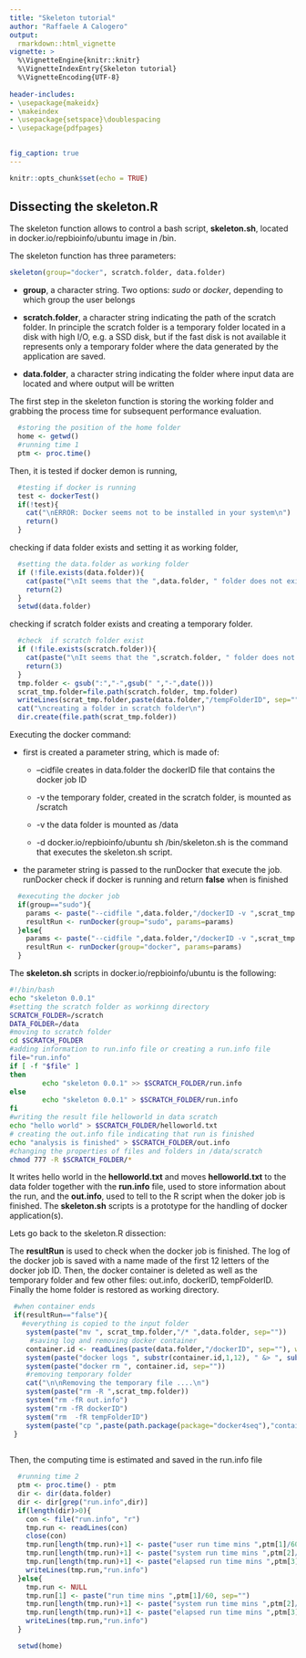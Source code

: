 ```yaml
---
title: "Skeleton tutorial"
author: "Raffaele A Calogero"
output: 
  rmarkdown::html_vignette
vignette: >
  %\VignetteEngine{knitr::knitr}
  %\VignetteIndexEntry{Skeleton tutorial}
  %\VignetteEncoding{UTF-8}   
  
header-includes:
- \usepackage{makeidx}
- \makeindex
- \usepackage{setspace}\doublespacing
- \usepackage{pdfpages}
  

fig_caption: true
---
```


\newpage
\tableofcontents

```r
knitr::opts_chunk$set(echo = TRUE)
```

## Dissecting the skeleton.R

The skeleton function allows to control a bash script, **skeleton.sh**, located in docker.io/repbioinfo/ubuntu image in /bin.

The skeleton function has three parameters:

```r
skeleton(group="docker", scratch.folder, data.folder)
```

- **group**, a character string. Two options: *sudo* or *docker*, depending to which group the user belongs

- **scratch.folder**, a character string indicating the path of the scratch folder. In principle the scratch folder is a temporary folder located in a disk with high I/O, e.g. a SSD disk, but if the fast disk is not available it represents only a temporary folder where the data generated by the application are saved.

- **data.folder**, a character string indicating the folder where input data are located and where output will be written

The first step in the skeleton function is storing the working folder and grabbing the process time for  subsequent performance evaluation.
```r
  #storing the position of the home folder  
  home <- getwd()
  #running time 1
  ptm <- proc.time()
```

Then, it is tested if docker demon is running,
```r
  #testing if docker is running
  test <- dockerTest()
  if(!test){
    cat("\nERROR: Docker seems not to be installed in your system\n")
    return()
  }
```

checking if data folder exists and setting it as working folder,
```r
  #setting the data.folder as working folder
  if (!file.exists(data.folder)){
    cat(paste("\nIt seems that the ",data.folder, " folder does not exist\n"))
    return(2)
  }
  setwd(data.folder)
```

checking if scratch folder exists and creating a temporary folder.
```r
  #check  if scratch folder exist
  if (!file.exists(scratch.folder)){
    cat(paste("\nIt seems that the ",scratch.folder, " folder does not exist\n"))
    return(3)
  }
  tmp.folder <- gsub(":","-",gsub(" ","-",date()))
  scrat_tmp.folder=file.path(scratch.folder, tmp.folder)
  writeLines(scrat_tmp.folder,paste(data.folder,"/tempFolderID", sep=""))
  cat("\ncreating a folder in scratch folder\n")
  dir.create(file.path(scrat_tmp.folder))
```

Executing the docker command:

* first is created a parameter string, which is made of:
  
    + --cidfile creates in data.folder the dockerID file that contains the docker job ID
  
    + -v the temporary folder, created in the scratch folder, is mounted as /scratch
  
    + -v the data folder is mounted as /data
  
    + -d docker.io/repbioinfo/ubuntu sh /bin/skeleton.sh is the command that executes the skeleton.sh script.
  
* the parameter string is passed to the runDocker that execute the job. runDocker check if docker is running and return **false** when is finished

```r
  #executing the docker job
  if(group=="sudo"){
    params <- paste("--cidfile ",data.folder,"/dockerID -v ",scrat_tmp.folder,":/scratch -v ", data.folder, ":/data -d docker.io/repbioinfo/ubuntu sh /bin/skeleton.sh", sep="")
    resultRun <- runDocker(group="sudo", params=params)
  }else{
    params <- paste("--cidfile ",data.folder,"/dockerID -v ",scrat_tmp.folder,":/scratch -v ", data.folder, ":/data -d docker.io/repbioinfo/ubuntu sh /bin/skeleton.sh", sep="")
    resultRun <- runDocker(group="docker", params=params)
  }
```


The **skeleton.sh** scripts in docker.io/repbioinfo/ubuntu is the following:

```bash
#!/bin/bash
echo "skeleton 0.0.1"
#setting the scratch folder as workinng directory
SCRATCH_FOLDER=/scratch
DATA_FOLDER=/data
#moving to scratch folder
cd $SCRATCH_FOLDER
#adding information to run.info file or creating a run.info file
file="run.info"
if [ -f "$file" ]
then
        echo "skeleton 0.0.1" >> $SCRATCH_FOLDER/run.info
else
        echo "skeleton 0.0.1" > $SCRATCH_FOLDER/run.info
fi
#writing the result file helloworld in data scratch
echo "hello world" > $SCRATCH_FOLDER/helloworld.txt
# creating the out.info file indicating that run is finished 
echo "analysis is finished" > $SCRATCH_FOLDER/out.info
#changing the properties of files and folders in /data/scratch 
chmod 777 -R $SCRATCH_FOLDER/*

```

It writes hello world in the **helloworld.txt** and moves **helloworld.txt** to the data folder together with the **run.info** file, used to store information about the run, and the **out.info**, used to tell to the R script when the doker job is finished.
The **skeleton.sh** scripts is a prototype for the handling of docker application(s). 

Lets go back to the skeleton.R dissection:

The **resultRun** is used to check when the docker job is finished. The log of the docker job is saved with a name made of the first 12 letters of the docker job ID. Then, the docker container is deleted as well as the temporary folder and few other files: out.info, dockerID, tempFolderID. Finally the home folder is restored as working directory.

```r
 #when container ends
 if(resultRun=="false"){
   #everything is copied to the input folder
    system(paste("mv ", scrat_tmp.folder,"/* ",data.folder, sep=""))
     #saving log and removing docker container
    container.id <- readLines(paste(data.folder,"/dockerID", sep=""), warn = FALSE)
    system(paste("docker logs ", substr(container.id,1,12), " &> ", substr(container.id,1,12),".log", sep=""))
    system(paste("docker rm ", container.id, sep=""))
    #removing temporary folder
    cat("\n\nRemoving the temporary file ....\n")
    system(paste("rm -R ",scrat_tmp.folder))
    system("rm -fR out.info")
    system("rm -fR dockerID")
    system("rm  -fR tempFolderID")
    system(paste("cp ",paste(path.package(package="docker4seq"),"containers/containers.txt",sep="/")," ",data.folder, sep=""))
 }
 
```

Then, the computing time is estimated and saved in the run.info file
```r
  #running time 2
  ptm <- proc.time() - ptm
  dir <- dir(data.folder)
  dir <- dir[grep("run.info",dir)]
  if(length(dir)>0){
    con <- file("run.info", "r")
    tmp.run <- readLines(con)
    close(con)
    tmp.run[length(tmp.run)+1] <- paste("user run time mins ",ptm[1]/60, sep="")
    tmp.run[length(tmp.run)+1] <- paste("system run time mins ",ptm[2]/60, sep="")
    tmp.run[length(tmp.run)+1] <- paste("elapsed run time mins ",ptm[3]/60, sep="")
    writeLines(tmp.run,"run.info")
  }else{
    tmp.run <- NULL
    tmp.run[1] <- paste("run time mins ",ptm[1]/60, sep="")
    tmp.run[length(tmp.run)+1] <- paste("system run time mins ",ptm[2]/60, sep="")
    tmp.run[length(tmp.run)+1] <- paste("elapsed run time mins ",ptm[3]/60, sep="")
    writeLines(tmp.run,"run.info")
  }
```



```r
  setwd(home)
```



